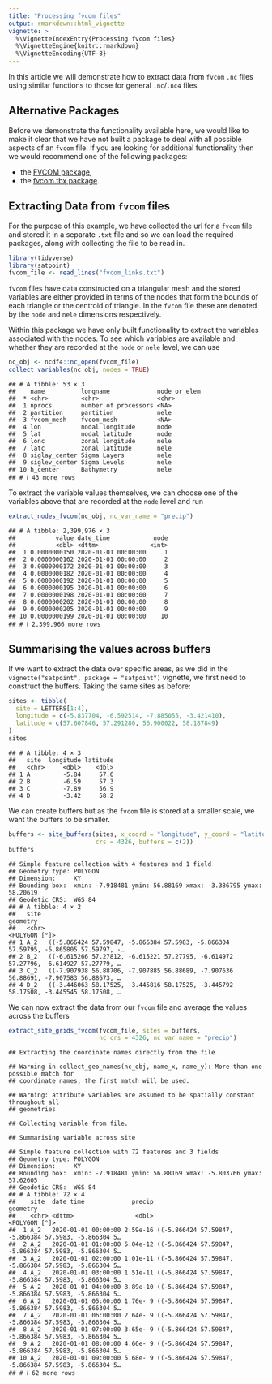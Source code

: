 ```yaml
---
title: "Processing fvcom files"
output: rmarkdown::html_vignette
vignette: >
  %\VignetteIndexEntry{Processing fvcom files}
  %\VignetteEngine{knitr::rmarkdown}
  %\VignetteEncoding{UTF-8}
---
```


In this article we will demonstrate how to extract data from `fvcom` `.nc` files using similar functions to those for general `.nc`/`.nc4` files.

## Alternative Packages

Before we demonstrate the functionality available here, we would like to make it clear that we have not built a package to deal with all possible aspects of an `fvcom` file. If you are looking for additional functionality then we would recommend one of the following packages:

- the [FVCOM package](https://github.com/BigelowLab/fvcom),
- the [fvcom.tbx package](https://github.com/edwardlavender/fvcom.tbx).

## Extracting Data from `fvcom` files

For the purpose of this example, we have collected the url for a `fvcom` file and stored it in a separate `.txt` file and so we can load the required packages, along with collecting the file to be read in. 


``` r
library(tidyverse)
library(satpoint)
fvcom_file <- read_lines("fvcom_links.txt")
```

`fvcom` files have data constructed on a triangular mesh and the stored variables are either provided in terms of the nodes that form the bounds of each triangle or the centroid of triangle. In the `fvcom` file these are denoted by the `node` and `nele` dimensions respectively. 

Within this package we have only built functionality to extract the variables associated with the nodes. To see which variables are available and whether they are recorded at the `node` or `nele` level, we can use


``` r
nc_obj <- ncdf4::nc_open(fvcom_file)
collect_variables(nc_obj, nodes = TRUE)
```

```
## # A tibble: 53 × 3
##    name          longname             node_or_elem
##  * <chr>         <chr>                <chr>       
##  1 nprocs        number of processors <NA>        
##  2 partition     partition            nele        
##  3 fvcom_mesh    fvcom_mesh           <NA>        
##  4 lon           nodal longitude      node        
##  5 lat           nodal latitude       node        
##  6 lonc          zonal longitude      nele        
##  7 latc          zonal latitude       nele        
##  8 siglay_center Sigma Layers         nele        
##  9 siglev_center Sigma Levels         nele        
## 10 h_center      Bathymetry           nele        
## # ℹ 43 more rows
```

To extract the variable values themselves, we can choose one of the variables above that are recorded at the `node` level and run


``` r
extract_nodes_fvcom(nc_obj, nc_var_name = "precip")
```

```
## # A tibble: 2,399,976 × 3
##           value date_time            node
##           <dbl> <dttm>              <int>
##  1 0.0000000150 2020-01-01 00:00:00     1
##  2 0.0000000162 2020-01-01 00:00:00     2
##  3 0.0000000172 2020-01-01 00:00:00     3
##  4 0.0000000182 2020-01-01 00:00:00     4
##  5 0.0000000192 2020-01-01 00:00:00     5
##  6 0.0000000195 2020-01-01 00:00:00     6
##  7 0.0000000198 2020-01-01 00:00:00     7
##  8 0.0000000202 2020-01-01 00:00:00     8
##  9 0.0000000205 2020-01-01 00:00:00     9
## 10 0.0000000199 2020-01-01 00:00:00    10
## # ℹ 2,399,966 more rows
```

## Summarising the values across buffers

If we want to extract the data over specific areas, as we did in the `vignette("satpoint", package = "satpoint")` vignette, we first need to construct the buffers. Taking the same sites as before:



``` r
sites <- tibble(
  site = LETTERS[1:4],
  longitude = c(-5.837704, -6.592514, -7.885055, -3.421410),
  latitude = c(57.607846, 57.291280, 56.900022, 58.187849)
)
sites
```

```
## # A tibble: 4 × 3
##   site  longitude latitude
##   <chr>     <dbl>    <dbl>
## 1 A         -5.84     57.6
## 2 B         -6.59     57.3
## 3 C         -7.89     56.9
## 4 D         -3.42     58.2
```

We can create buffers but as the `fvcom` file is stored at a smaller scale, we want the buffers to be smaller. 


``` r
buffers <- site_buffers(sites, x_coord = "longitude", y_coord = "latitude", 
                        crs = 4326, buffers = c(2))
buffers
```

```
## Simple feature collection with 4 features and 1 field
## Geometry type: POLYGON
## Dimension:     XY
## Bounding box:  xmin: -7.918481 ymin: 56.88169 xmax: -3.386795 ymax: 58.20619
## Geodetic CRS:  WGS 84
## # A tibble: 4 × 2
##   site                                                                             geometry
##   <chr>                                                                       <POLYGON [°]>
## 1 A_2   ((-5.866424 57.59847, -5.866384 57.5983, -5.866304 57.59795, -5.865805 57.59797, -…
## 2 B_2   ((-6.615266 57.27812, -6.615221 57.27795, -6.614972 57.27796, -6.614927 57.27779, …
## 3 C_2   ((-7.907938 56.88706, -7.907885 56.88689, -7.907636 56.88691, -7.907583 56.88673, …
## 4 D_2   ((-3.446063 58.17525, -3.445816 58.17525, -3.445792 58.17508, -3.445545 58.17508, …
```

We can now extract the data from our `fvcom` file and average the values across the buffers


``` r
extract_site_grids_fvcom(fvcom_file, sites = buffers, 
                         nc_crs = 4326, nc_var_name = "precip")
```

```
## Extracting the coordinate names directly from the file
```

```
## Warning in collect_geo_names(nc_obj, name_x, name_y): More than one possible match for
## coordinate names, the first match will be used.
```

```
## Warning: attribute variables are assumed to be spatially constant throughout all
## geometries
```

```
## Collecting variable from file.
```

```
## Summarising variable across site
```

```
## Simple feature collection with 72 features and 3 fields
## Geometry type: POLYGON
## Dimension:     XY
## Bounding box:  xmin: -7.918481 ymin: 56.88169 xmax: -5.803766 ymax: 57.62605
## Geodetic CRS:  WGS 84
## # A tibble: 72 × 4
##    site  date_time             precip                                              geometry
##    <chr> <dttm>                 <dbl>                                         <POLYGON [°]>
##  1 A_2   2020-01-01 00:00:00 2.59e-16 ((-5.866424 57.59847, -5.866384 57.5983, -5.866304 5…
##  2 A_2   2020-01-01 01:00:00 5.04e-12 ((-5.866424 57.59847, -5.866384 57.5983, -5.866304 5…
##  3 A_2   2020-01-01 02:00:00 1.01e-11 ((-5.866424 57.59847, -5.866384 57.5983, -5.866304 5…
##  4 A_2   2020-01-01 03:00:00 1.51e-11 ((-5.866424 57.59847, -5.866384 57.5983, -5.866304 5…
##  5 A_2   2020-01-01 04:00:00 8.89e-10 ((-5.866424 57.59847, -5.866384 57.5983, -5.866304 5…
##  6 A_2   2020-01-01 05:00:00 1.76e- 9 ((-5.866424 57.59847, -5.866384 57.5983, -5.866304 5…
##  7 A_2   2020-01-01 06:00:00 2.64e- 9 ((-5.866424 57.59847, -5.866384 57.5983, -5.866304 5…
##  8 A_2   2020-01-01 07:00:00 3.65e- 9 ((-5.866424 57.59847, -5.866384 57.5983, -5.866304 5…
##  9 A_2   2020-01-01 08:00:00 4.66e- 9 ((-5.866424 57.59847, -5.866384 57.5983, -5.866304 5…
## 10 A_2   2020-01-01 09:00:00 5.68e- 9 ((-5.866424 57.59847, -5.866384 57.5983, -5.866304 5…
## # ℹ 62 more rows
```







